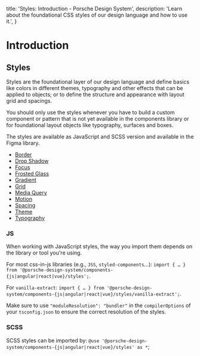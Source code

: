   title: 'Styles: Introduction - Porsche Design System',
  description: 'Learn about the foundational CSS styles of our design language and how to use it.',
}

# Introduction

<TableOfContents headings={[]} />

## Styles

Styles are the foundational layer of our design language and define basics like colors in different themes, typography
and other effects that can be applied to objects; or to define the structure and appearance with layout grid and
spacings.

You should only use the styles whenever you have to build a custom component or pattern that is not yet available in the
components library or for foundational layout objects like typography, surfaces and boxes.

The styles are available as JavaScript and SCSS version and available in the Figma library.

- [Border](/styles/border)
- [Drop Shadow](/styles/drop-shadow)
- [Focus](/styles/focus)
- [Frosted Glass](styles/frosted-glass)
- [Gradient](/styles/gradient)
- [Grid](/styles/grid)
- [Media Query](/styles/media-query)
- [Motion](/styles/motion)
- [Spacing](/styles/spacing)
- [Theme](/styles/theme)
- [Typography](/styles/typography)

### JS

When working with JavaScript styles, the way you import them depends on the library or tool you're using.

For most css-in-js libraries (e.g., `JSS`, `styled-components`...):
`import { … } from '@porsche-design-system/components-{js|angular|react|vue}/styles';`.

For `vanilla-extract`:
`import { … } from '@porsche-design-system/components-{js|angular|react|vue}/styles/vanilla-extract';`.

Make sure to use `"moduleResolution": "bundler"` in the `compilerOptions` of your `tsconfig.json` to ensure the correct
resolution of the styles.

### SCSS

SCSS styles can be imported by: `@use '@porsche-design-system/components-{js|angular|react|vue}/styles' as *`;
